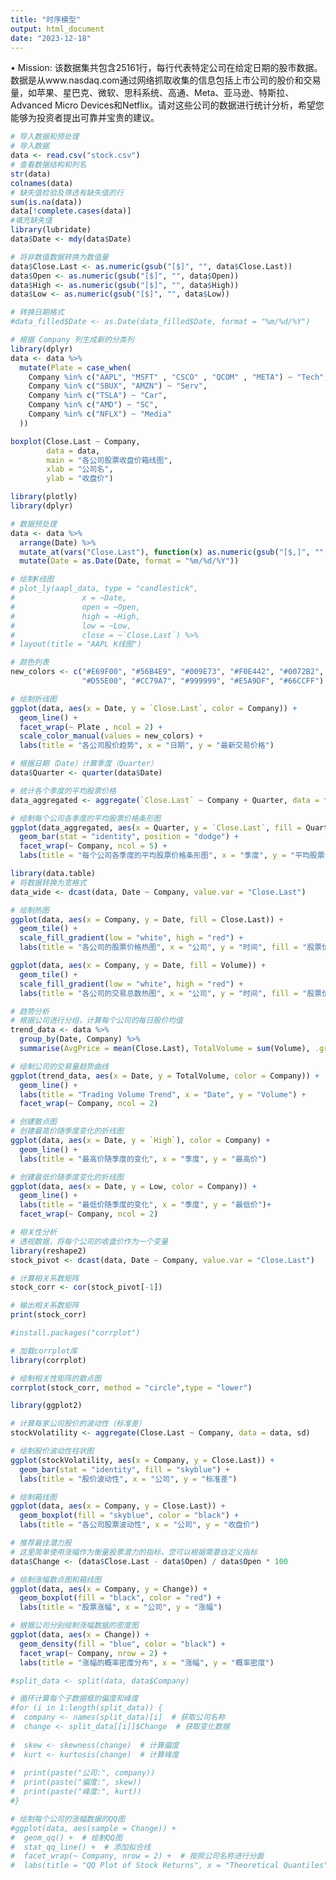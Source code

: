 ```yaml
---
title: "时序模型"
output: html_document
date: "2023-12-18"
---
```


• Mission:
该数据集共包含25161⾏，每⾏代表特定公司在给定⽇期的股市数据。数据是从www.nasdaq.com通过⽹络抓取收集的信息包括上市公司的股价和交易量，如苹果、星巴克、微软、思科系统、⾼通、Meta、亚⻢逊、特斯拉、Advanced Micro Devices和Netflix。请对这些公司的数据进⾏统计分析，希望您能够为投资者提出可靠并宝贵的建议。

```r
# 导入数据和预处理
# 导入数据
data <- read.csv("stock.csv")
# 查看数据结构和列名
str(data)
colnames(data)
# 缺失值检验及筛选有缺失值的行
sum(is.na(data))
data[!complete.cases(data)]
#填充缺失值
library(lubridate)
data$Date <- mdy(data$Date)

# 将非数值数据转换为数值量
data$Close.Last <- as.numeric(gsub("[$]", "", data$Close.Last))
data$Open <- as.numeric(gsub("[$]", "", data$Open))
data$High <- as.numeric(gsub("[$]", "", data$High))
data$Low <- as.numeric(gsub("[$]", "", data$Low))

# 转换日期格式
#data_filled$Date <- as.Date(data_filled$Date, format = "%m/%d/%Y") 

# 根据 Company 列生成新的分类列
library(dplyr)
data <- data %>%
  mutate(Plate = case_when(
    Company %in% c("AAPL", "MSFT" , "CSCO" , "QCOM" , "META") ~ "Tech",
    Company %in% c("SBUX", "AMZN") ~ "Serv",
    Company %in% c("TSLA") ~ "Car",
    Company %in% c("AMD") ~ "SC",
    Company %in% c("NFLX") ~ "Media"
  ))

boxplot(Close.Last ~ Company, 
        data = data, 
        main = "各公司股票收盘价箱线图", 
        xlab = "公司名", 
        ylab = "收盘价")
```
```r

library(plotly)
library(dplyr)

# 数据预处理
data <- data %>%
  arrange(Date) %>%
  mutate_at(vars("Close.Last"), function(x) as.numeric(gsub("[$,]", "", x))) %>%
  mutate(Date = as.Date(Date, format = "%m/%d/%Y"))

# 绘制K线图
# plot_ly(aapl_data, type = "candlestick",
#               x = ~Date, 
#               open = ~Open, 
#               high = ~High, 
#               low = ~Low, 
#               close = ~`Close.Last`) %>%
# layout(title = "AAPL K线图")

# 颜色列表
new_colors <- c("#E69F00", "#56B4E9", "#009E73", "#F0E442", "#0072B2", 
                "#D55E00", "#CC79A7", "#999999", "#E5A9DF", "#66CCFF")

# 绘制折线图
ggplot(data, aes(x = Date, y = `Close.Last`, color = Company)) +
  geom_line() +
  facet_wrap(~ Plate , ncol = 2) +
  scale_color_manual(values = new_colors) +
  labs(title = "各公司股价趋势", x = "日期", y = "最新交易价格")
```

```r
# 根据日期（Date）计算季度（Quarter）
data$Quarter <- quarter(data$Date)

# 统计各个季度的平均股票价格
data_aggregated <- aggregate(`Close.Last` ~ Company + Quarter, data = filter(data, year(Date) < 2023), mean)

# 绘制每个公司各季度的平均股票价格条形图
ggplot(data_aggregated, aes(x = Quarter, y = `Close.Last`, fill = Quarter)) +
  geom_bar(stat = "identity", position = "dodge") +
  facet_wrap(~ Company, ncol = 5) +
  labs(title = "每个公司各季度的平均股票价格条形图", x = "季度", y = "平均股票价格")
```

```r
library(data.table)
# 将数据转换为宽格式
data_wide <- dcast(data, Date ~ Company, value.var = "Close.Last")

# 绘制热图
ggplot(data, aes(x = Company, y = Date, fill = Close.Last)) +
  geom_tile() +
  scale_fill_gradient(low = "white", high = "red") +
  labs(title = "各公司的股票价格热图", x = "公司", y = "时间", fill = "股票价格")

ggplot(data, aes(x = Company, y = Date, fill = Volume)) +
  geom_tile() +
  scale_fill_gradient(low = "white", high = "red") +
  labs(title = "各公司的交易总数热图", x = "公司", y = "时间", fill = "股票价格")
```

```r
# 趋势分析
# 根据公司进行分组，计算每个公司的每日股价均值
trend_data <- data %>%
  group_by(Date, Company) %>%
  summarise(AvgPrice = mean(Close.Last), TotalVolume = sum(Volume), .groups = 'drop')

# 绘制公司的交易量趋势曲线
ggplot(trend_data, aes(x = Date, y = TotalVolume, color = Company)) +
  geom_line() +
  labs(title = "Trading Volume Trend", x = "Date", y = "Volume") +
  facet_wrap(~ Company, ncol = 2)
```

```r
# 创建散点图
# 创建最高价随季度变化的折线图
ggplot(data, aes(x = Date, y = `High`), color = Company) +
  geom_line() +
  labs(title = "最高价随季度的变化", x = "季度", y = "最高价")

# 创建最低价随季度变化的折线图
ggplot(data, aes(x = Date, y = Low, color = Company)) +
  geom_line() +
  labs(title = "最低价随季度的变化", x = "季度", y = "最低价")+
  facet_wrap(~ Company, ncol = 2)
```

```r
# 相关性分析
# 透视数据，将每个公司的收盘价作为一个变量
library(reshape2)
stock_pivot <- dcast(data, Date ~ Company, value.var = "Close.Last")

# 计算相关系数矩阵
stock_corr <- cor(stock_pivot[-1])

# 输出相关系数矩阵
print(stock_corr)

#install.packages("corrplot")

# 加载corrplot库
library(corrplot)

# 绘制相关性矩阵的散点图
corrplot(stock_corr, method = "circle",type = "lower")
```

```r
library(ggplot2)

# 计算每家公司股价的波动性（标准差）
stockVolatility <- aggregate(Close.Last ~ Company, data = data, sd)

# 绘制股价波动性柱状图
ggplot(stockVolatility, aes(x = Company, y = Close.Last)) +
  geom_bar(stat = "identity", fill = "skyblue") +
  labs(title = "股价波动性", x = "公司", y = "标准差")

# 绘制箱线图
ggplot(data, aes(x = Company, y = Close.Last)) +
  geom_boxplot(fill = "skyblue", color = "black") +
  labs(title = "各公司股票波动性", x = "公司", y = "收盘价")

# 推荐最佳潜力股
# 这里简单使用涨幅作为衡量股票潜力的指标，您可以根据需要自定义指标
data$Change <- (data$Close.Last - data$Open) / data$Open * 100

# 绘制涨幅散点图和箱线图
ggplot(data, aes(x = Company, y = Change)) +
  geom_boxplot(fill = "black", color = "red") +
  labs(title = "股票涨幅", x = "公司", y = "涨幅")

# 根据公司分别绘制涨幅数据的密度图
ggplot(data, aes(x = Change)) +
  geom_density(fill = "blue", color = "black") +
  facet_wrap(~ Company, nrow = 2) +
  labs(title = "涨幅的概率密度分布", x = "涨幅", y = "概率密度")

#split_data <- split(data, data$Company)

# 循环计算每个子数据框的偏度和峰度
#for (i in 1:length(split_data)) {
#  company <- names(split_data)[i]  # 获取公司名称
#  change <- split_data[[i]]$Change  # 获取变化数据
  
#  skew <- skewness(change)  # 计算偏度
#  kurt <- kurtosis(change)  # 计算峰度
  
#  print(paste("公司:", company))
#  print(paste("偏度:", skew))
#  print(paste("峰度:", kurt))
#}

# 绘制每个公司的涨幅数据的QQ图
#ggplot(data, aes(sample = Change)) +
#  geom_qq() +  # 绘制QQ图
#  stat_qq_line() +  # 添加拟合线
#  facet_wrap(~ Company, nrow = 2) +  # 按照公司名称进行分面
#  labs(title = "QQ Plot of Stock Returns", x = "Theoretical Quantiles", y = "Sample Quantiles")
```